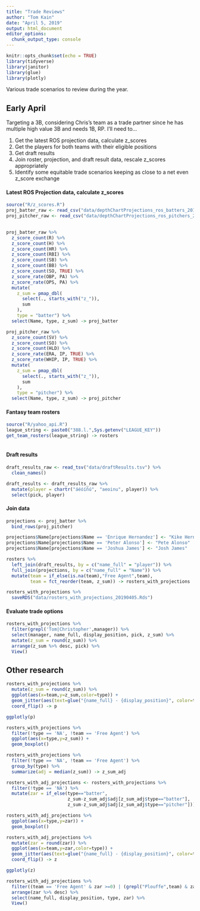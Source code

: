 ```yaml
---
title: "Trade Reviews"
author: "Tom Kain"
date: "April 5, 2019"
output: html_document
editor_options: 
  chunk_output_type: console
---
```


```r
knitr::opts_chunk$set(echo = TRUE)
library(tidyverse)
library(janitor)
library(glue)
library(plotly)
```

Various trade scenarios to review during the year.

## Early April
Targeting a 3B, considering Chris's team as a trade partner since he has multiple high value 3B and needs 1B, RP. I'll need to...

1. Get the latest ROS projection data, calculate z_scores
2. Get the players for both teams with their eligible positions
3. Get draft results
4. Join roster, projection, and draft result data, rescale z_scores appropriately
5. Identify some equitable trade scenarios keeping as close to a net even z_score exchange

#### Latest ROS Projection data, calculate z_scores
```r
source("R/z_scores.R")
proj_batter_raw <- read_csv("data/depthChartProjections_ros_batters_20190405.csv") 
proj_pitcher_raw <- read_csv("data/depthChartProjections_ros_pitchers_20190405.csv") 
  

proj_batter_raw %>%
  z_score_count(R) %>%
  z_score_count(H) %>%
  z_score_count(HR) %>%
  z_score_count(RBI) %>%
  z_score_count(SB) %>%
  z_score_count(BB) %>%
  z_score_count(SO, TRUE) %>%
  z_score_rate(OBP, PA) %>%
  z_score_rate(OPS, PA) %>%
  mutate(
    z_sum = pmap_dbl(
      select(., starts_with("z_")), 
      sum
    ),
    type = "batter") %>% 
  select(Name, type, z_sum) -> proj_batter

proj_pitcher_raw %>%
  z_score_count(SV) %>%
  z_score_count(SO) %>%
  z_score_count(HLD) %>%
  z_score_rate(ERA, IP, TRUE) %>%
  z_score_rate(WHIP, IP, TRUE) %>%
  mutate(
    z_sum = pmap_dbl(
      select(., starts_with("z_")), 
      sum
    ),
    type = "pitcher") %>% 
  select(Name, type, z_sum) -> proj_pitcher

```

#### Fantasy team rosters
```r
source("R/yahoo_api.R")
league_string <- paste0("388.l.",Sys.getenv("LEAGUE_KEY"))
get_team_rosters(league_string) -> rosters
  
```

#### Draft results
```r
draft_results_raw <- read_tsv("data/draftResults.tsv") %>% 
  clean_names()

draft_results <- draft_results_raw %>% 
  mutate(player = chartr("áéóíñú", "aeoinu", player)) %>% 
  select(pick, player)
```

#### Join data
```r
projections <- proj_batter %>% 
  bind_rows(proj_pitcher)

projections$Name[projections$Name == 'Enrique Hernandez'] <- "Kike Hernandez"
projections$Name[projections$Name == 'Peter Alonso'] <- "Pete Alonso"
projections$Name[projections$Name == 'Joshua James'] <- "Josh James"

rosters %>% 
  left_join(draft_results, by = c("name_full" = "player")) %>% 
  full_join(projections, by = c("name_full" = "Name")) %>% 
  mutate(team = if_else(is.na(team),"Free Agent",team),
         team = fct_reorder(team, z_sum)) -> rosters_with_projections

rosters_with_projections %>% 
  saveRDS("data/rosters_with_projections_20190405.Rds")
```

#### Evaluate trade options
```r
rosters_with_projections %>% 
  filter(grepl('Tom|Christopher',manager)) %>% 
  select(manager, name_full, display_position, pick, z_sum) %>%  
  mutate(z_sum = round(z_sum)) %>% 
  arrange(z_sum %>% desc, pick) %>% 
  View()
```

## Other research

```r
rosters_with_projections %>% 
  mutate(z_sum = round(z_sum)) %>% 
  ggplot(aes(x=team,y=z_sum,color=type)) +
  geom_jitter(aes(text=glue("{name_full} - {display_position}", color=type))) +
  coord_flip() -> p

ggplotly(p)

rosters_with_projections %>% 
  filter(!type == 'NA', !team == 'Free Agent') %>%
  ggplot(aes(x=type,y=z_sum)) +
  geom_boxplot()

rosters_with_projections %>% 
  filter(!type == 'NA', !team == 'Free Agent') %>%
  group_by(type) %>% 
  summarize(adj = median(z_sum)) -> z_sum_adj

rosters_with_adj_projections <- rosters_with_projections %>% 
  filter(!type == 'NA') %>% 
  mutate(zar = if_else(type=="batter",
                       z_sum-z_sum_adj$adj[z_sum_adj$type=="batter"],
                       z_sum-z_sum_adj$adj[z_sum_adj$type=="pitcher"]))

rosters_with_adj_projections %>% 
  ggplot(aes(x=type,y=zar)) +
  geom_boxplot()

rosters_with_adj_projections %>% 
  mutate(zar = round(zar)) %>% 
  ggplot(aes(x=team,y=zar,color=type)) +
  geom_jitter(aes(text=glue("{name_full} - {display_position}", color=type))) +
  coord_flip() -> z

ggplotly(z)

rosters_with_adj_projections %>% 
  filter((team == 'Free Agent' & zar >=0) | (grepl("Plouffe",team) & zar < 0)) %>% 
  arrange(zar %>% desc) %>% 
  select(name_full, display_position, type, zar) %>% 
  View()
```